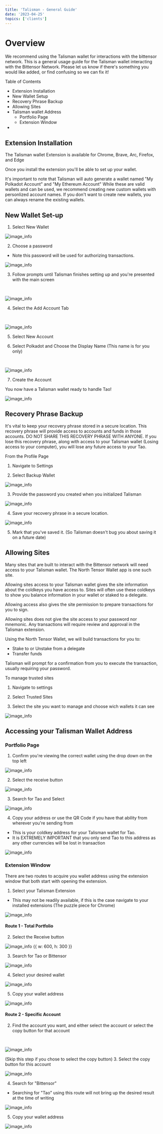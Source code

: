 ```yaml
---
title: 'Talisman - General Guide'
date: '2023-04-25'
topics: ['clients']
---
```


# Overview
We recommend using the Talisman wallet for interactions with the bittensor network. 
This is a general usage guide for the Talisman wallet interacting with the Bittensor Network. 
Please let us know if there's something you would like added, or find confusing so we can fix it!

Table of Contents
- Extension Installation
- New Wallet Setup
- Recovery Phrase Backup
- Allowing Sites
- Talisman wallet Address
    - Portfolio Page
    - Extension Window
- 

## Extension Installation

The Talisman wallet Extension is available for Chrome, Brave, Arc, Firefox, and Edge

Once you install the extension you'll be able to set up your wallet. 

It's important to note that Talisman will auto generate a wallet named "My Polkadot Account" and "My Ethereum Account"
While these are valid wallets and can be used, we recommend creating new custom wallets with personlized account names. 
If you don't want to create new wallets, you can always rename the existing wallets. 

## New Wallet Set-up

1. Select New Wallet
&nbsp;

![image_info](/images/guides/talisman-general/new-wallet-1.png)
&nbsp;

2. Choose a password
- Note this password will be used for authorizing transactions. 
&nbsp;

![image_info](/images/guides/talisman-general/new-wallet-2.png)
&nbsp;

3. Follow prompts until Talisman finishes setting up and you're presented with the main screen

&nbsp;

![image_info](/images/guides/talisman-general/new-wallet-3.png)
&nbsp;

4. Select the Add Account Tab

&nbsp;

![image_info](/images/guides/talisman-general/new-wallet-4.png)
&nbsp;

5. Select New Account

6. Select Polkadot and Choose the Display Name (This name is for you only)

&nbsp;

![image_info](/images/guides/talisman-general/new-wallet-6.png)
&nbsp;

7. Create the Account

You now have a Talisman wallet ready to handle Tao!
&nbsp;

![image_info](/images/guides/talisman-general/new-wallet-7.png)
&nbsp;

## Recovery Phrase Backup
It's vital to keep your recovery phrase stored in a secure location. 
This recovery phrase will provide access to accounts and funds in those accounts. 
DO NOT SHARE THIS RECOVERY PHRASE WITH ANYONE. 
If you lose this recovery phrase, along with access to your Talisman wallet 
(Losing access to your computer), you will lose any future access to your Tao.

From the Profile Page
1. Navigate to Settings

2. Select Backup Wallet
&nbsp;

![image_info](/images/guides/talisman-general/talisman-backup-1.png)
&nbsp;

3. Provide the password you created when you initialized Talisman
&nbsp;

![image_info](/images/guides/talisman-general/talisman-backup-2.png)
&nbsp;

4. Save your recovery phrase in a secure location. 
&nbsp;

![image_info](/images/guides/talisman-general/talisman-backup-3.png)
&nbsp;

5. Mark that you've saved it. (So Talisman doesn't bug you about saving it on a future date)

## Allowing Sites
Many sites that are built to interact with the Bittensor network will need access to your Talisman wallet. 
The North Tensor Wallet app is one such site. 

Allowing sites access to your Talisman wallet gives the site information about the coldkeys you have access to. 
Sites will often use these coldkeys to show you balance information in your wallet or staked to a delegate. 

Allowing access also gives the site permission to prepare transactions for you to sign. 

Allowing sites does not give the site access to your password nor mnemonic. 
Any transactions will require review and approval in the Talisman extension.

Using the North Tensor Wallet, we will build transactions for you to: 
- Stake to or Unstake from a delegate
- Transfer funds

Talisman will prompt for a confirmation from you to execute the transaction, usually requiring your password. 

To manage trusted sites
1. Navigate to settings

2. Select Trusted Sites

3. Select the site you want to manage and choose wich wallets it can see
&nbsp;

![image_info](/images/guides/talisman-general/talisman-trusted-sites-1.png)
&nbsp;

## Accessing your Talisman Wallet Address

### Portfolio Page

1. Confirm you're viewing the correct wallet using the drop down on the top left
&nbsp;

![image_info](/images/guides/talisman-general/talisman-wallet-address-1.png)
&nbsp;

2. Select the receive button
&nbsp;

![image_info](/images/guides/talisman-general/talisman-wallet-address-2.png)
&nbsp;

3. Search for Tao and Select
&nbsp;

![image_info](/images/guides/talisman-general/talisman-wallet-address-3.png)
&nbsp;

4. Copy your address or use the QR Code if you have that ability from wherever you're sending from
- This is your coldkey address for your Talisman wallet for Tao. 
- It is EXTREMELY IMPORTANT that you only send Tao to this address as any other currencies will be lost in transaction
&nbsp;

![image_info](/images/guides/talisman-general/talisman-wallet-address-4.png)
&nbsp;

### Extension Window

There are two routes to acquire you wallet address using the extension window that both start with opening the extension.

1. Select your Talisman Extension
- This may not be readily available, if this is the case navigate to your installed extensions (The puzzle piece for Chrome)
&nbsp;

![image_info](/images/guides/talisman-general/talisman-wallet-address-extension-1.png)
&nbsp;

#### Route 1 - Total Portfolio

2. Select the Receive button
&nbsp;

![image_info {{ w: 600, h: 300 }}](/images/guides/talisman-general/talisman-wallet-address-extension-2.png)
&nbsp;


3. Search for Tao or Bittensor
&nbsp;

![image_info](/images/guides/talisman-general/talisman-wallet-address-extension-3.png)
&nbsp;

4. Select your desired wallet
&nbsp;

![image_info](/images/guides/talisman-general/talisman-wallet-address-extension-4.png)
&nbsp;

5. Copy your wallet address
&nbsp;

![image_info](/images/guides/talisman-general/talisman-wallet-address-extension-5.png)
&nbsp;

#### Route 2 - Specific Account

2. Find the account you want, and either select the account or select the copy button for that account

&nbsp;

![image_info](/images/guides/talisman-general/talisman-wallet-address-extension-profile-2.png)
&nbsp;

(Skip this step if you chose to select the copy button)
3. Select the copy button for this account
&nbsp;

![image_info](/images/guides/talisman-general/talisman-wallet-address-extension-profile-3.png)
&nbsp;

4. Search for "Bittensor"
- Searching for "Tao" using this route will not bring up the desired result at the time of writing
&nbsp;

![image_info](/images/guides/talisman-general/talisman-wallet-address-extension-profile-4.png)
&nbsp;

5. Copy your wallet address
&nbsp;

![image_info](/images/guides/talisman-general/talisman-wallet-address-extension-profile-5.png)
&nbsp;
